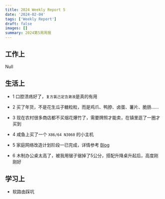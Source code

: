 ```yaml
---
title: 2024 Weekly Report 5
date: '2024-02-04'
tags: ['Weekly Report']
draft: false
images: []
summary: 2024第5周周报
---
```


<TOCInline toc={props.toc}/>

## 工作上

Null

## 生活上

- 1 口腔溃疡好了，`复方氯己定含漱液`是真的有用

- 2 买了年货，不是花生瓜子糖粒粒，而是鸡爪、鸭脖、卤蛋、薯片、脆肠......

- 3 现在农村很多商店都不买烟花爆竹了，需要牌照才能卖，在镇里逛了一圈才买到

- 4 咸鱼上买了一个 `X86/64 N3060` 的小主机

- 5 家庭网络改造计划阶段一已完成，详情参考 [Blog](/blog/Software-Based-Router)

- 6 木制办公桌太高了，被我用锯子锯掉了5公分，搭配升降桌升起后，高度刚刚好

## 学习上

- 软路由踩坑






